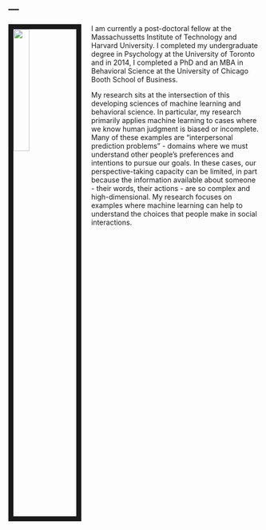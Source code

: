 ---
---

<link rel="stylesheet" href="styles.css" type="text/css">

<img src="images/mikeface.jpg" style="width:25%; border:10px solid; margin-right: 20px" align="left">
      

I am currently a post-doctoral fellow at the Massachussetts Institute of Technology and Harvard University. I completed my undergraduate degree in Psychology at the University of Toronto and in 2014, I completed a PhD and an MBA in Behavioral Science at the University of Chicago Booth School of Business. 

My research sits at the intersection of this developing sciences of machine learning and behavioral science. In particular, my research primarily applies machine learning to cases where we know human judgment is biased or incomplete. Many of these examples are “interpersonal prediction problems” - domains where we must understand other people’s preferences and intentions to pursue our goals. In these cases, our perspective-taking capacity can be limited, in part because the information available about someone - their words, their actions - are so complex and high-dimensional. My research focuses on examples where machine learning can help to understand the choices that people make in social interactions.
